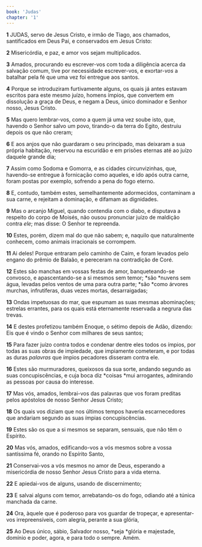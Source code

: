 ```yaml
---
book: 'Judas'
chapter: '1'
---
```


**1** JUDAS, servo de Jesus Cristo, e irmão de Tiago, aos chamados, santificados em Deus Pai, e conservados em Jesus Cristo:

**2** Misericórdia, e paz, e amor vos sejam multiplicados.

**3** Amados, procurando eu escrever-vos com toda a diligência acerca da salvação comum, tive por necessidade escrever-vos, e exortar-_vos_ a batalhar pela fé que uma vez foi entregue aos santos.

**4** Porque se introduziram furtivamente alguns, os quais já antes estavam escritos para este mesmo juízo, homens ímpios, que convertem em dissolução a graça de Deus, e negam a Deus, único dominador e Senhor nosso, Jesus Cristo.

**5** Mas quero lembrar-vos, como a quem já uma vez soube isto, que, havendo o Senhor salvo um povo, tirando-o da terra do Egito, destruiu depois os que não creram;

**6** E aos anjos que não guardaram o seu principado, mas deixaram a sua própria habitação, reservou na escuridão e em prisões eternas até ao juízo daquele grande dia;

**7** Assim como Sodoma e Gomorra, e as cidades circunvizinhas, que, havendo-se entregue à fornicação como aqueles, e ido após outra carne, foram postas por exemplo, sofrendo a pena do fogo eterno.

**8** E, contudo, também estes, semelhantemente adormecidos, contaminam a sua carne, e rejeitam a dominação, e difamam as dignidades.

**9** Mas o arcanjo Miguel, quando contendia com o diabo, e disputava a respeito do corpo de Moisés, não ousou pronunciar juízo de maldição contra _ele_; mas disse: O Senhor te repreenda.

**10** Estes, porém, dizem mal do que não sabem; e, naquilo que naturalmente conhecem, como animais irracionais se corrompem.

**11** Ai deles! Porque entraram pelo caminho de Caim, e foram levados pelo engano do prêmio de Balaão, e pereceram na contradição de Coré.

**12** Estes são manchas em vossas festas de amor, banqueteando-se convosco, e apascentando-se a si mesmos sem temor; *são *nuvens sem água, levadas pelos ventos de uma para outra parte; *são *como árvores murchas, infrutíferas, duas vezes mortas, desarraigadas;

**13** Ondas impetuosas do mar, que espumam as suas mesmas abominações; estrelas errantes, para os quais está eternamente reservada a negrura das trevas.

**14** E destes profetizou também Enoque, o sétimo depois de Adão, dizendo: Eis que é vindo o Senhor com milhares de seus santos;

**15** Para fazer juízo contra todos e condenar dentre eles todos os ímpios, por todas as suas obras de impiedade, que impiamente cometeram, e por todas as duras _palavras_ que ímpios pecadores disseram contra ele.

**16** Estes são murmuradores, queixosos da sua sorte, andando segundo as suas concupiscências, e cuja boca diz *coisas *mui arrogantes, admirando as pessoas por causa do interesse.

**17** Mas vós, amados, lembrai-vos das palavras que vos foram preditas pelos apóstolos de nosso Senhor Jesus Cristo;

**18** Os quais vos diziam que nos últimos tempos haveria escarnecedores que andariam segundo as suas ímpias concupiscências.

**19** Estes são os que a si mesmos se separam, sensuais, que não têm o Espírito.

**20** Mas vós, amados, edificando-vos a vós mesmos sobre a vossa santíssima fé, orando no Espírito Santo,

**21** Conservai-vos a vós mesmos no amor de Deus, esperando a misericórdia de nosso Senhor Jesus Cristo para a vida eterna.

**22** E apiedai-vos de alguns, usando de discernimento;

**23** E salvai alguns com temor, arrebatando-os do fogo, odiando até a túnica manchada da carne.

**24** Ora, àquele que é poderoso para vos guardar de tropeçar, e apresentar-vos irrepreensíveis, com alegria, perante a sua glória,

**25** Ao Deus único, sábio, Salvador nosso, *seja *glória e majestade, domínio e poder, agora, e para todo o sempre. Amém.
